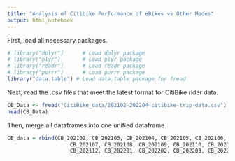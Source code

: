 ```yaml
---
title: "Analysis of Citibike Performance of eBikes vs Other Modes"
output: html_notebook
---
```


First, load all necessary packages.
```r
# library("dplyr")      # Load dplyr package
# library("plyr")       # Load plyr package
# library("readr")      # Load readr package
# library("purrr")      # Load purrr package
library("data.table") # Load data.table package for fread
```
Next, read the .csv files that meet the latest format for CitiBike rider data.
```r
CB_Data <- fread("CitiBike_data/202102-202204-citibike-trip-data.csv")
head(CB_Data)
```
Then, merge all dataframes into one unified dataframe.
```r
CB_data = rbind(CB_202102, CB_202103, CB_202104, CB_202105, CB_202106,
                    CB_202107, CB_202108, CB_202109, CB_202110, CB_202111,
                    CB_202112, CB_202201, CB_202202, CB_202203, CB_202204)


```

